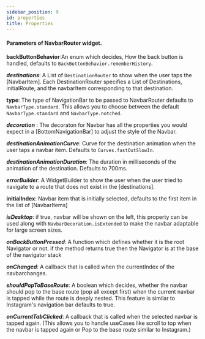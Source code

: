 ```yaml
---
sidebar_position: 9
id: properties
title: Properties
---
```


#### Parameters of NavbarRouter widget.

**backButtonBehavior**:An enum which decides, How the back button is handled, defaults to `BackButtonBehavior.rememberHistory`.

**_destinations_**: A List of `DestinationRouter` to show when the user taps the [NavbarItem].
Each DestinationRouter specifies a List of Destinations, initialRoute, and the navbarItem corresponding to that destination.

**type**: The type of NavigationBar to be passed to NavbarRouter defaults to `NavbarType.standard`. This allows you to choose between the default `NavbarType.standard` and `NavbarType.notched`.

**_decoration_** : The decoraton for Navbar has all the properties you would expect in a [BottomNavigationBar] to adjust the style of the Navbar.

**_destinationAnimationCurve_**: Curve for the destination animation when the user taps a navbar item. Defaults to `Curves.fastOutSlowIn`.

**_destinationAnimationDuration_**: The duration in milliseconds of the animation of the destination. Defaults to 700ms.

**_errorBuilder_**: A WidgetBuilder to show the user when the user tried to navigate to a route that does not exist in the [destinations].

**initialIndex**: Navbar item that is initially selected, defaults to the first item in the list of [NavbarItems]

**_isDesktop_**: if true, navbar will be shown on the left, this property can be used along with `NavbarDecoration.isExtended` to make the navbar adaptable for large screen sizes.

**_onBackButtonPressed_**: A function which defines whether it is the root Navigator or not. if the method returns true then the Navigator is at the base of the navigator stack

**_onChanged_**: A callback that is called when the currentIndex of the navbarchanges.

**_shouldPopToBaseRoute_**: A boolean which decides, whether the navbar should pop to the base route (pop all except first) when the current navbar is tapped while the route is deeply nested. This feature is similar to Instagram's navigation bar defaults to true.

**_onCurrentTabClicked_**: A callback that is called when the selected navbar is tapped again. (This allows you to handle useCases like scroll to top when the navbar is tapped again or Pop to the base route similar to Instagram.)
